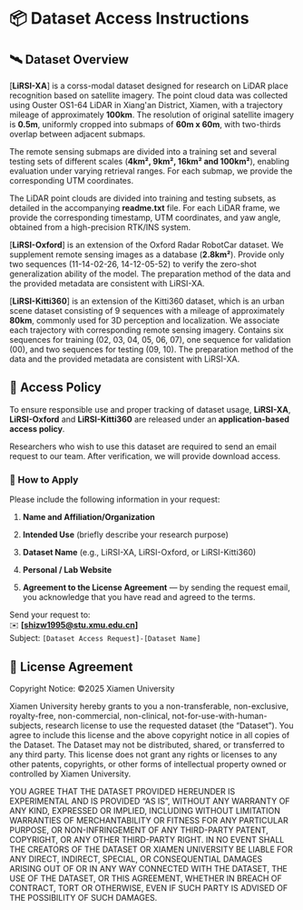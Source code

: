 # 📦 Dataset Access Instructions
## 🛰️ Dataset Overview
[**LiRSI-XA**] is a corss-modal dataset designed for research on LiDAR place recognition based on satellite imagery. The point cloud data was collected using Ouster OS1-64 LiDAR in Xiang'an District, Xiamen, with a trajectory mileage of approximately **100km**. The resolution of original satellite imagery is **0.5m**, uniformly cropped into submaps of **60m x 60m**, with two-thirds overlap between adjacent submaps.

The remote sensing submaps are divided into a training set and several testing sets of different scales (**4km², 9km², 16km² and 100km²**), enabling evaluation under varying retrieval ranges.
For each submap, we provide the corresponding UTM coordinates.

The LiDAR point clouds are divided into training and testing subsets, as detailed in the accompanying **readme.txt** file. 
For each LiDAR frame, we provide the corresponding timestamp, UTM coordinates, and yaw angle, obtained from a high-precision RTK/INS system.

[**LiRSI-Oxford**] is an extension of the Oxford Radar RobotCar dataset. We supplement remote sensing images as a database (**2.8km²**). Provide only two sequences (11-14-02-26, 14-12-05-52) to verify the zero-shot generalization ability of the model. The preparation method of the data and the provided metadata are consistent with LiRSI-XA. 

[**LiRSI-Kitti360**] is an extension of the Kitti360 dataset, which is an urban scene dataset consisting of 9 sequences with a mileage of approximately **80km**, commonly used for 3D perception and localization. We associate each trajectory with corresponding remote sensing imagery. Contains six sequences for training (02, 03, 04, 05, 06, 07), one sequence for validation (00), and two sequences for testing (09, 10). The preparation method of the data and the provided metadata are consistent with LiRSI-XA. 

## 🔑 Access Policy
To ensure responsible use and proper tracking of dataset usage, **LiRSI-XA**, **LiRSI-Oxford** and **LiRSI-Kitti360** are released under an **application-based access policy**.

Researchers who wish to use this dataset are required to send an email request to our team. After verification, we will provide download access.

### 📧 How to Apply
Please include the following information in your request:

1. **Name and Affiliation/Organization**

2. **Intended Use** (briefly describe your research purpose)

3. **Dataset Name** (e.g., LiRSI-XA, LiRSI-Oxford, or LiRSI-Kitti360)

4. **Personal / Lab Website**

5. **Agreement to the License Agreement** — by sending the request email, you acknowledge that you have read and agreed to the terms.

Send your request to:  
✉️ **[shizw1995@stu.xmu.edu.cn]**  
Subject: `[Dataset Access Request]-[Dataset Name]`

## 📜 License Agreement

Copyright Notice: ©2025 Xiamen University

Xiamen University hereby grants to you a non-transferable, non-exclusive, royalty-free, non-commercial, non-clinical, not-for-use-with-human-subjects, research license to use the requested dataset (the “Dataset”). 
You agree to include this license and the above copyright notice in all copies of the Dataset.
The Dataset may not be distributed, shared, or transferred to any third party.
This license does not grant any rights or licenses to any other patents, copyrights, or other forms of intellectual property owned or controlled by Xiamen University.

YOU AGREE THAT THE DATASET PROVIDED HEREUNDER IS EXPERIMENTAL AND IS PROVIDED “AS IS”, WITHOUT ANY WARRANTY OF ANY KIND, EXPRESSED OR IMPLIED, INCLUDING WITHOUT LIMITATION WARRANTIES OF MERCHANTABILITY OR FITNESS FOR ANY PARTICULAR PURPOSE, OR NON-INFRINGEMENT OF ANY THIRD-PARTY PATENT, COPYRIGHT, OR ANY OTHER THIRD-PARTY RIGHT.
IN NO EVENT SHALL THE CREATORS OF THE DATASET OR XIAMEN UNIVERSITY BE LIABLE FOR ANY DIRECT, INDIRECT, SPECIAL, OR CONSEQUENTIAL DAMAGES ARISING OUT OF OR IN ANY WAY CONNECTED WITH THE DATASET, THE USE OF THE DATASET, OR THIS AGREEMENT, WHETHER IN BREACH OF CONTRACT, TORT OR OTHERWISE, EVEN IF SUCH PARTY IS ADVISED OF THE POSSIBILITY OF SUCH DAMAGES.
